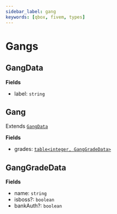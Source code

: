 ```yaml
---
sidebar_label: gang
keywords: [qbox, fivem, types]
---
```


# Gangs

## GangData

**Fields**

- label: `string`

## Gang

Extends [`GangData`](#gangdata)

**Fields**

- grades: [`table<integer, GangGradeData>`](#ganggradedata)

## GangGradeData

**Fields**

- name: `string`
- isboss?: `boolean`
- bankAuth?: `boolean`